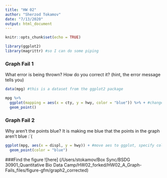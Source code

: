 ```yaml
---
title: "HW 02"
author: "Sherzod Tokamov"
date: "7/13/2020"
output: html_document
---
```


```r
knitr::opts_chunk$set(echo = TRUE)
```

```r
library(ggplot2)
library(magrittr) #so I can do some piping
```

### Graph Fail 1

What error is being thrown? How do you correct it? (hint, the error message tells you)

```r
data(mpg) #this is a dataset from the ggplot2 package

mpg %>% 
  ggplot(mapping = aes(x = cty, y = hwy, color = "blue")) %>% + #change "city" to "cty"
  geom_point()

```

### Graph Fail 2
Why aren't the points blue? It is making me blue that the points in the graph aren't blue :`(
```r
ggplot(mpg, aes(x = displ, y = hwy)) + #move aes to ggplot, specify color in geom.
  geom_point(color = "blue")
```

###Find the figure ![here] (/Users/stokamov/Box Sync/BSDG 30901_Quantitative Bio Data Camp/HW02_forked/HW02_A_Graph-Fails_files/figure-gfm/graph2_corrected)
